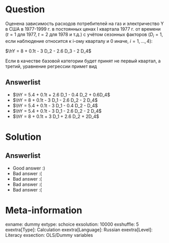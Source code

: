 Question
========
Оценена зависимость расходов потребителей на газ и электричество Y в США в 1977-1999 г. в постоянных ценах I квартала 1977 г. от времени ($t = 1$ для 1977, $t = 2$ для 1978 и т.д.) с учётом сезонных факторов ($D_i = 1$, если наблюдение относится к i-ому кварталу и 0 иначе, $i = 1, \ldots, 4$):

$\hY = 8 + 0.1t - 3 D_2 - 2.6 D_3 - 2 D_4$

Если в качестве базовой категории будет принят не первый квартал, а третий, уравнение регрессии примет вид



Answerlist
----------
*  $\hY = 5.4 + 0.1t + 2.6 D_1 - 0.4 D_2 + 0.6D_4$
*  $\hY = 8 + 0.1t - 3 D_1 - 2.6 D_2 - 2 D_4$
*  $\hY = 5.4 + 0.1t - 3 D_1 - 0.4 D_2 - D_4$
*  $\hY = 5.4 + 0.1t - 3 D_1 - 2.6 D_2 - 2 D_4$
*  $\hY = 8 + 0.1t + 3 D_1 + 2.6 D_2 + 2D_4$

Solution
========

Answerlist
----------
*  Good answer :)
*  Bad answer :(
*  Bad answer :(
*  Bad answer :(
*  Bad answer :(

Meta-information
================
exname: dummy
extype: schoice
exsolution: 10000
exshuffle: 5
exextra[Type]: Calculation
exextra[Language]: Russian
exextra[Level]: Literacy
exsection: OLS/Dummy variables
